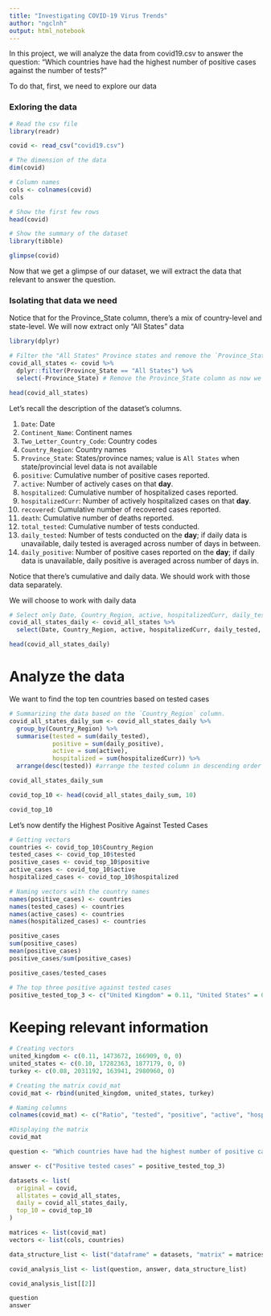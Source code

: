 ```yaml
---
title: "Investigating COVID-19 Virus Trends"
author: "ngclnh"
output: html_notebook
---
```

In this project, we will analyze the data from covid19.csv to answer the question: "Which countries have had the highest number of positive cases against the number of tests?"

To do that, first, we need to explore our data

### Exloring the data

```r
# Read the csv file
library(readr)

covid <- read_csv("covid19.csv")
```


```r
# The dimension of the data
dim(covid)
```


```r
# Column names
cols <- colnames(covid)
cols
```


```r
# Show the first few rows
head(covid)
```
```r
# Show the summary of the dataset
library(tibble)

glimpse(covid)
```

Now that we get a glimpse of our dataset, we will extract the data that relevant to answer the question.

### Isolating that data we need

Notice that for the Province_State column, there's a mix of country-level and state-level. We will now extract only "All States" data

```r
library(dplyr)

# Filter the "All States" Province states and remove the `Province_State` column
covid_all_states <- covid %>% 
  dplyr::filter(Province_State == "All States") %>% 
  select(-Province_State) # Remove the Province_State column as now we know our new dataset only contains 'All State' for Province_State column

head(covid_all_states)
```
Let's recall the description of the dataset's columns.

1. `Date`: Date
2. `Continent_Name`: Continent names
3. `Two_Letter_Country_Code`: Country codes
4. `Country_Region`: Country names
5. `Province_State`: States/province names; value is `All States` when state/provincial level data is not available
6. `positive`: Cumulative number of positive cases reported.
7. `active`: Number of actively cases on that **day**.
8. `hospitalized`: Cumulative number of hospitalized cases reported.
9. `hospitalizedCurr`: Number of actively hospitalized cases on that **day**.
10. `recovered`: Cumulative number of recovered cases reported.
11. `death`: Cumulative number of deaths reported.
12. `total_tested`: Cumulative number of tests conducted.
13. `daily_tested`: Number of tests conducted on the **day**; if daily data is unavailable, daily tested is averaged across number of days in between.
14. `daily_positive`: Number of positive cases reported on the **day**; if daily data is unavailable, daily positive is averaged across number of days in.

Notice that there's cumulative and daily data. We should work with those data separately. 

We will choose to work with daily data

```r
# Select only Date, Country_Region, active, hospitalizedCurr, daily_tested, daily_positive columns
covid_all_states_daily <- covid_all_states %>% 
  select(Date, Country_Region, active, hospitalizedCurr, daily_tested, daily_positive)

head(covid_all_states_daily)
```
# Analyze the data

We want to find the top ten countries based on tested cases

```r
# Summarizing the data based on the `Country_Region` column.
covid_all_states_daily_sum <- covid_all_states_daily %>% 
  group_by(Country_Region) %>% 
  summarise(tested = sum(daily_tested), 
            positive = sum(daily_positive),
            active = sum(active),
            hospitalized = sum(hospitalizedCurr)) %>% 
  arrange(desc(tested)) #arrange the tested column in descending order

covid_all_states_daily_sum
```
```r
covid_top_10 <- head(covid_all_states_daily_sum, 10)

covid_top_10
```

Let's now dentify the Highest Positive Against Tested Cases

```r
# Getting vectors
countries <- covid_top_10$Country_Region
tested_cases <- covid_top_10$tested
positive_cases <- covid_top_10$positive
active_cases <- covid_top_10$active
hospitalized_cases <- covid_top_10$hospitalized

# Naming vectors with the country names
names(positive_cases) <- countries
names(tested_cases) <- countries
names(active_cases) <- countries
names(hospitalized_cases) <- countries
```

```r
positive_cases
sum(positive_cases)
mean(positive_cases)
positive_cases/sum(positive_cases)
```

```r
positive_cases/tested_cases
```

```r
# The top three positive against tested cases
positive_tested_top_3 <- c("United Kingdom" = 0.11, "United States" = 0.10, "Turkey" = 0.08)
```

# Keeping relevant information

```r
# Creating vectors
united_kingdom <- c(0.11, 1473672, 166909, 0, 0)
united_states <- c(0.10, 17282363, 1877179, 0, 0)
turkey <- c(0.08, 2031192, 163941, 2980960, 0)

# Creating the matrix covid_mat
covid_mat <- rbind(united_kingdom, united_states, turkey)

# Naming columns
colnames(covid_mat) <- c("Ratio", "tested", "positive", "active", "hospitalized")

#Displaying the matrix
covid_mat
```

```r
question <- "Which countries have had the highest number of positive cases against the number of tests?"

answer <- c("Positive tested cases" = positive_tested_top_3)

datasets <- list(
  original = covid,
  allstates = covid_all_states,
  daily = covid_all_states_daily,
  top_10 = covid_top_10
)

matrices <- list(covid_mat)
vectors <- list(cols, countries)

data_structure_list <- list("dataframe" = datasets, "matrix" = matrices, "vector" = vectors)

covid_analysis_list <- list(question, answer, data_structure_list)

covid_analysis_list[[2]]
```
```r
question
answer
```

